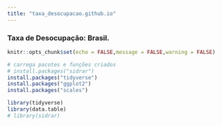 ```yaml
---
title: "taxa_desocupacao.github.io"
---
```



### Taxa de Desocupação: Brasil.

```r
knitr::opts_chunk$set(echo = FALSE,message = FALSE,warning = FALSE)

# carrega pacotes e funções criados
# install.packages("sidrar")
install.packages("tidyverse")
install.packages("ggplot2")
install.packages("scales")

library(tidyverse)
library(data.table)
# library(sidrar)
```

<!-- ```{r , message=FALSE, warning=FALSE} -->
<!-- #d1: Taxa de Desocupação                      SIDRA  6381 -->

<!-- #chama as séries no sidra -->
<!-- d <- sidrar::get_sidra(api = "/t/6381/n1/all/v/4099/p/all/d/v4099%201") #Taxa de Desocupação PNADCM -->

<!-- #selecionando dados e dando novos nomes as colunas -->
<!-- d <- d %>%  dplyr::mutate(date = lubridate::ymd(paste0(`Trimestre Móvel (Código)`, "01")), -->
<!--                             Serie = "PNADC") %>%  -->
<!--               dplyr::select(date, Valor, Serie) -->
<!-- ``` -->


<!-- ```{r , message=FALSE, warning=FALSE, fig.height = 5, fig.width = 10, eval=TRUE, echo=FALSE} -->
<!-- # gráfico -->
<!-- g <- ggplot2::ggplot() + -->
<!--         geom_line (data = d,  -->
<!--                    aes(x = date,  -->
<!--                        y = Valor/100, -->
<!--                        color = Serie), -->
<!--                    size = 1.5) +   -->
<!--         scale_y_continuous(limits = \(y){c(0, max(y) * 1.1)}, -->
<!--                            labels = scales::percent_format(accuracy = 1)) + -->
<!--         scale_x_date(date_breaks = "1 year", labels = scales::date_format("%Y")) + -->
<!--         scale_color_brewer(palette = "Set1") + -->
<!--         labs(x = element_blank(), -->
<!--              y = element_blank(), -->
<!--              caption = "Fonte: IBGE - PNAD Contínua Mensal", -->
<!--              ) + -->
<!--         theme_bw() + -->
<!--         theme( -->
<!--             text = element_text( face = "bold", size = 13), -->
<!--             plot.title = element_text(size = 13, face = "bold"), -->
<!--             plot.subtitle = element_text(size = 13 - 1), -->
<!--             plot.title.position = "plot", -->
<!--             plot.caption.position =  "plot", -->
<!--             legend.title = element_blank(), -->
<!--             legend.position="bottom", -->
<!--             axis.text.x = element_text(color = "black", size = 13 - 1, angle = 90, vjust = 0.5), -->
<!--             axis.text.y = element_text(color = "black", size = 13 - 1, face="bold"), -->
<!--             axis.title = element_text( size = 13 - 1, face = "bold"), -->
<!--             legend.text = element_text(size = 13 - 1, face = "bold")) -->

<!-- g -->
<!-- ``` -->

